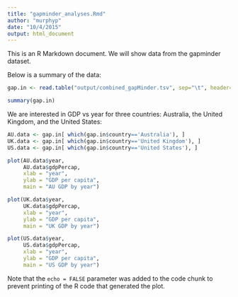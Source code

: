 ```yaml
---
title: "gapminder_analyses.Rmd"
author: "murphyp"
date: "10/4/2015"
output: html_document
---
```


This is an R Markdown document. We will show data from the gapminder dataset.

Below is a summary of the data:

```r
gap.in <- read.table("output/combined_gapMinder.tsv", sep="\t", header=TRUE)

summary(gap.in)
```

We are interested in GDP vs year for three countries: Australia, the United Kingdom, and the United States: 

```r
AU.data <- gap.in[ which(gap.in$country=='Australia'), ]
UK.data <- gap.in[ which(gap.in$country=='United Kingdom'), ]
US.data <- gap.in[ which(gap.in$country=='United States'), ]

plot(AU.data$year,
     AU.data$gdpPercap,
     xlab = "year", 
     ylab = "GDP per capita", 
     main = "AU GDP by year")

plot(UK.data$year,
     UK.data$gdpPercap,
     xlab = "year", 
     ylab = "GDP per capita", 
     main = "UK GDP by year")

plot(US.data$year,
     US.data$gdpPercap,
     xlab = "year", 
     ylab = "GDP per capita", 
     main = "US GDP by year")
```

Note that the `echo = FALSE` parameter was added to the code chunk to prevent printing of the R code that generated the plot.
